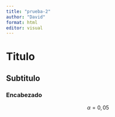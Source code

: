 ```yaml
---
title: "prueba-2"
author: "David"
format: html
editor: visual
---
```


# Titulo
##  Subtitulo

### Encabezado

$$
\alpha=0,05
$$

